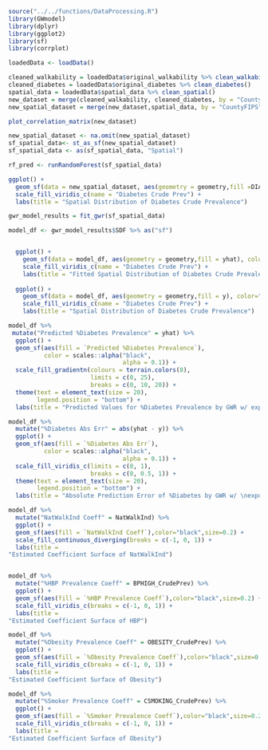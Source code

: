 

```r
source("../../functions/DataProcessing.R")
library(GWmodel)
library(dplyr)
library(ggplot2)
library(sf)
library(corrplot)
```




```r

loadedData <- loadData()
```


```r
cleaned_walkability = loadedData$original_walkability %>% clean_walkability()
cleaned_diabetes = loadedData$original_diabetes %>% clean_diabetes()
spatial_data = loadedData$spatial_data %>% clean_spatial()
new_dataset = merge(cleaned_walkability, cleaned_diabetes, by = "CountyFIPS", all.x = TRUE, all.y = TRUE) %>% subset( !(StateAbbr %in% c("AK", "HI"))) 
new_spatial_dataset = merge(new_dataset,spatial_data, by = "CountyFIPS", all.x = TRUE, all.y = TRUE)
```
```r
plot_correlation_matrix(new_dataset)
```


```r
new_spatial_dataset <- na.omit(new_spatial_dataset)
sf_spatial_data<- st_as_sf(new_spatial_dataset)
sf_spatial_data <- as(sf_spatial_data, "Spatial")
```


```r
rf_pred <- runRandomForest(sf_spatial_data)
```

```r

ggplot() +
  geom_sf(data = new_spatial_dataset, aes(geometry = geometry,fill =DIABETES_CrudePrev), color="black",size=0.2) +
  scale_fill_viridis_c(name = "Diabetes Crude Prev") +
  labs(title = "Spatial Distribution of Diabetes Crude Prevalence")


```

```r


gwr_model_results = fit_gwr(sf_spatial_data)

model_df <- gwr_model_results$SDF %>% as("sf")


```
```r

```

```r
  ggplot() +
    geom_sf(data = model_df, aes(geometry = geometry,fill = yhat), color="black",size=0.2) +
    scale_fill_viridis_c(name = "Diabetes Crude Prev") +
    labs(title = "Fitted Spatial Distribution of Diabetes Crude Prevalence")
  
  ggplot() +
    geom_sf(data = model_df, aes(geometry = geometry,fill = y), color="black",size=0.2) +
    scale_fill_viridis_c(name = "Diabetes Crude Prev") +
    labs(title = "Spatial Distribution of Diabetes Crude Prevalence")
```

```r
model_df %>% 
 mutate("Predicted %Diabetes Prevalence" = yhat) %>%
  ggplot() +
  geom_sf(aes(fill = `Predicted %Diabetes Prevalence`),
          color = scales::alpha("black",
                                alpha = 0.1)) +
  scale_fill_gradientn(colours = terrain.colors(8),
                       limits = c(0, 25),
                       breaks = c(0, 10, 20)) +
  theme(text = element_text(size = 20), 
        legend.position = "bottom") +
  labs(title = "Predicted Values for %Diabetes Prevalence by GWR w/ exponential kernel")
```

```r
model_df %>% 
  mutate("%Diabetes Abs Err" = abs(yhat - y)) %>%
  ggplot() +
  geom_sf(aes(fill = `%Diabetes Abs Err`),
          color = scales::alpha("black",
                                alpha = 0.1)) +
  scale_fill_viridis_c(limits = c(0, 1),
                       breaks = c(0, 0.5, 1)) +
  theme(text = element_text(size = 20), 
        legend.position = "bottom") +
  labs(title = "Absolute Prediction Error of %Diabetes by GWR w/ \nexponential kernel")
```

```r
model_df %>% 
  mutate("NatWalkInd Coeff" = NatWalkInd) %>%
  ggplot() +
  geom_sf(aes(fill = `NatWalkInd Coeff`),color="black",size=0.2) +
  scale_fill_continuous_diverging(breaks = c(-1, 0, 1)) +
  labs(title = 
"Estimated Coefficient Surface of NatWalkInd")
```



```r


```
```r
model_df %>% 
  mutate("%HBP Prevalence Coeff" = BPHIGH_CrudePrev) %>%
  ggplot() +
  geom_sf(aes(fill = `%HBP Prevalence Coeff`),color="black",size=0.2) +
  scale_fill_viridis_c(breaks = c(-1, 0, 1)) +
  labs(title = 
"Estimated Coefficient Surface of HBP")
```
```r
model_df %>% 
  mutate("%Obesity Prevalence Coeff" = OBESITY_CrudePrev) %>%
  ggplot() +
  geom_sf(aes(fill = `%Obesity Prevalence Coeff`),color="black",size=0.2) +
  scale_fill_viridis_c(breaks = c(-1, 0, 1)) +
  labs(title = 
"Estimated Coefficient Surface of Obesity")
```
```r
model_df %>% 
  mutate("%Smoker Prevalence Coeff" = CSMOKING_CrudePrev) %>%
  ggplot() +
  geom_sf(aes(fill = `%Smoker Prevalence Coeff`),color="black",size=0.2) +
  scale_fill_viridis_c(breaks = c(-1, 0, 1)) +
  labs(title = 
"Estimated Coefficient Surface of Obesity")
```

